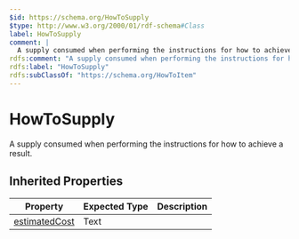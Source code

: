 ```yaml
---
$id: https://schema.org/HowToSupply
$type: http://www.w3.org/2000/01/rdf-schema#Class
label: HowToSupply
comment: |
  A supply consumed when performing the instructions for how to achieve a result.
rdfs:comment: "A supply consumed when performing the instructions for how to achieve a result."
rdfs:label: "HowToSupply"
rdfs:subClassOf: "https://schema.org/HowToItem"
---
```


# HowToSupply

A supply consumed when performing the instructions for how to achieve a result.

## Inherited Properties

| Property | Expected Type | Description |
| --- | --- | --- |
| [estimatedCost](https://schema.org/estimatedCost) | Text |  |
